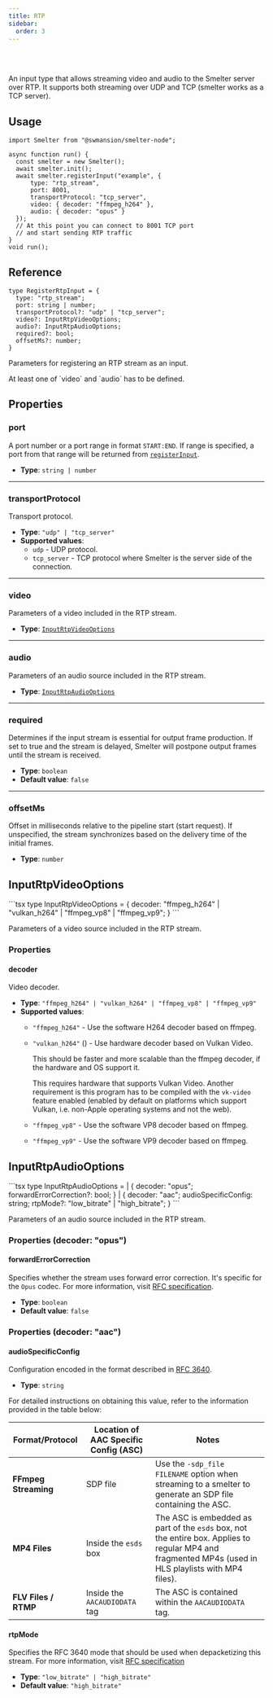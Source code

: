 ```yaml
---
title: RTP
sidebar:
  order: 3
---
```


<Badge text="Node.js" variant="tip" size="large" />

<br />
<br />

An input type that allows streaming video and audio to the Smelter server over RTP. It supports both
streaming over UDP and TCP (smelter works as a TCP server).

## Usage

```tsx title=rtpInputExample.tsx
import Smelter from "@swmansion/smelter-node";

async function run() {
  const smelter = new Smelter();
  await smelter.init();
  await smelter.registerInput("example", {
      type: "rtp_stream",
      port: 8001,
      transportProtocol: "tcp_server",
      video: { decoder: "ffmpeg_h264" },
      audio: { decoder: "opus" }
  });
  // At this point you can connect to 8001 TCP port
  // and start sending RTP traffic
}
void run();
```

## Reference

<CollapsibleDetails summaryTitle='Type definitions' open>

```tsx
type RegisterRtpInput = {
  type: "rtp_stream";
  port: string | number;
  transportProtocol?: "udp" | "tcp_server";
  video?: InputRtpVideoOptions;
  audio?: InputRtpAudioOptions;
  required?: bool;
  offsetMs?: number;
}
```
</CollapsibleDetails>

Parameters for registering an RTP stream as an input.

<Aside>At least one of `video` and `audio` has to be defined.</Aside>

## Properties

### port
A port number or a port range in format `START:END`. If range is specified, a port from that
range will be returned from [`registerInput`](/ts-sdk/smelter#registerinput).

- **Type**: `string | number`

---

### transportProtocol
Transport protocol.

- **Type**: `"udp" | "tcp_server"`
- **Supported values**:
    - `udp` - UDP protocol.
    - `tcp_server` - TCP protocol where Smelter is the server side of the connection.

---

### video
Parameters of a video included in the RTP stream.

- **Type**: [`InputRtpVideoOptions`](/ts-sdk/inputs/rtp#inputrtpvideooptions)

---

### audio
Parameters of an audio source included in the RTP stream.

- **Type**: [`InputRtpAudioOptions`](/ts-sdk/inputs/rtp#inputrtpaudiooptions)

---

### required
Determines if the input stream is essential for output frame production. If set to true and the stream is delayed, Smelter will postpone output frames until the stream is received.

- **Type**: `boolean`
- **Default value**: `false`

---

### offsetMs
Offset in milliseconds relative to the pipeline start (start request). If unspecified, the stream synchronizes based on the delivery time of the initial frames.

- **Type**: `number`

## InputRtpVideoOptions

<CollapsibleDetails summaryTitle='Type definitions' open>
```tsx
type InputRtpVideoOptions = {
    decoder: "ffmpeg_h264" | "vulkan_h264" | "ffmpeg_vp8" | "ffmpeg_vp9";
}
```
</CollapsibleDetails>

Parameters of a video source included in the RTP stream.

### Properties

#### decoder

Video decoder.

- **Type**: `"ffmpeg_h264" | "vulkan_h264" | "ffmpeg_vp8" | "ffmpeg_vp9"`
- **Supported values**:
  - `"ffmpeg_h264"` - Use the software H264 decoder based on ffmpeg.
  - `"vulkan_h264"` (<Badge text="Required feature:vk-video" variant="note" />) - Use hardware decoder based on Vulkan Video.

    This should be faster and more scalable than the ffmpeg decoder, if the hardware and OS
    support it.

    This requires hardware that supports Vulkan Video. Another requirement is this program has
    to be compiled with the `vk-video` feature enabled (enabled by default on platforms which
    support Vulkan, i.e. non-Apple operating systems and not the web).
  - `"ffmpeg_vp8"` - Use the software VP8 decoder based on ffmpeg.
  - `"ffmpeg_vp9"` - Use the software VP9 decoder based on ffmpeg.

## InputRtpAudioOptions

<CollapsibleDetails summaryTitle='Type definitions' open>
```tsx
type InputRtpAudioOptions =
  | {
      decoder: "opus";
      forwardErrorCorrection?: bool;
    }
  | {
      decoder: "aac";
      audioSpecificConfig: string;
      rtpMode?: "low_bitrate" | "high_bitrate";
    }
```
</CollapsibleDetails>

Parameters of an audio source included in the RTP stream.

### Properties (decoder: "opus")

#### forwardErrorCorrection
Specifies whether the stream uses forward error correction. It's specific for the `Opus` codec. For more information, visit <a href='https://datatracker.ietf.org/doc/html/rfc6716#section-2.1.7' target='_blank'>RFC specification</a>.

- **Type**: `boolean`
- **Default value**: `false`

### Properties (decoder: "aac")

#### audioSpecificConfig
Configuration encoded in the format described in <a href='https://datatracker.ietf.org/doc/html/rfc3640#section-4.1' target='_blank'>RFC 3640</a>.

- **Type**: `string`

For detailed instructions on obtaining this value, refer to the information provided in the table below:
<table>
  <thead>
    <tr>
      <th>Format/Protocol</th>
      <th>Location of AAC Specific Config (ASC)</th>
      <th>Notes</th>
    </tr>
  </thead>
  <tbody>
    <tr>
      <td><strong>FFmpeg Streaming</strong></td>
      <td>SDP file</td>
      <td>Use the <code>-sdp_file FILENAME</code> option when streaming to a smelter to generate an SDP file containing the ASC.</td>
    </tr>
    <tr>
      <td><strong>MP4 Files</strong></td>
      <td>Inside the <code>esds</code> box</td>
      <td>The ASC is embedded as part of the <code>esds</code> box, not the entire box. Applies to regular MP4 and fragmented MP4s (used in HLS playlists with MP4 files).</td>
    </tr>
    <tr>
      <td><strong>FLV Files / RTMP</strong></td>
      <td>Inside the <code>AACAUDIODATA</code> tag</td>
      <td>The ASC is contained within the <code>AACAUDIODATA</code> tag.</td>
    </tr>
  </tbody>
</table>

#### rtpMode
Specifies the RFC 3640 mode that should be used when depacketizing this stream. For more information, visit <a href='https://datatracker.ietf.org/doc/html/rfc3640#section-3.3.1' target='_blank'>RFC specification</a>

- **Type**: `"low_bitrate" | "high_bitrate"`
- **Default value**: `"high_bitrate"`
